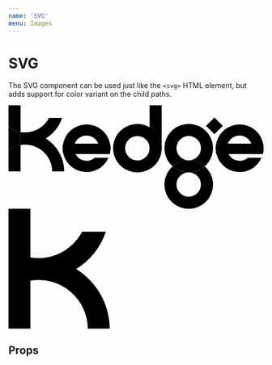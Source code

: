 ```yaml
---
name: 'SVG'
menu: Images
---
```




# SVG

The SVG component can be used just like the `<svg>` HTML element, but adds support for color variant on the child paths. 

<Playground>
  <SVG viewBox="0 0 142.24 57.86">
    <path className="dark" d="M93.71,24a6.82,6.82,0,1,1,6.82,6.81,13.46,13.46,0,0,1,8.91,3.36,13.54,13.54,0,1,0-17.83,0,13.51,13.51,0,0,1,8.92-3.36A6.83,6.83,0,0,1,93.71,24Z"/>
    <path className="neutral-dark" d="M109.44,34.14a13.47,13.47,0,0,1-8.91,3.37,6.81,6.81,0,1,1-6.82,6.81,6.81,6.81,0,0,1,6.82-6.81,13.52,13.52,0,0,1-8.92-3.37,13.55,13.55,0,1,0,17.83,0Z"/>
    <path className="neutral" d="M109.44,34.14a13.51,13.51,0,0,0-17.83,0,13.48,13.48,0,0,0,17.83,0Z"/>
    <path className="dark" d="M43.55,10.71A13.32,13.32,0,1,0,55.76,29.32H48.15a7,7,0,0,1-10.79-2l0-.1H56.48A13.31,13.31,0,0,0,43.55,10.71Zm6.53,10.73H37l0-.09a7,7,0,0,1,13,0Z"/>
    <path className="neutral-dark" d="M6.73,37V22.17A14.93,14.93,0,0,0,0,25.1V37Z"/>
    <path className="neutral-dark" d="M6.73,0H0v12A15,15,0,0,0,6.73,15Z"/>
    <path className="neutral" d="M6.73,15A15,15,0,0,1,0,12.05V25.1a14.93,14.93,0,0,1,6.73-2.93Z"/>
    <path className="dark" d="M29.92,7.09h-7.3A15.18,15.18,0,0,1,9.21,15.18,14.56,14.56,0,0,1,6.73,15v7.2A14.56,14.56,0,0,1,9.21,22a15.17,15.17,0,0,1,15.15,15h6.73A21.87,21.87,0,0,0,20.8,18.57,22,22,0,0,0,29.92,7.09Z"/>
    <path className="neutral-dark" d="M56.48,27.18A13.39,13.39,0,0,0,56.86,24a13.68,13.68,0,0,0-.25-2.58H30.49A12.9,12.9,0,0,0,30.23,24a13.29,13.29,0,0,0,.39,3.17H56.48Z"/>
    <path className="neutral" d="M36.5,24.05A6.9,6.9,0,0,1,37,21.44H30.5a13.2,13.2,0,0,0-.26,2.61,13.58,13.58,0,0,0,.26,2.64l0,.14.09.36h6.63A6.92,6.92,0,0,1,36.5,24.05Z"/>
    <path className="neutral" d="M56.85,24a13.87,13.87,0,0,0-.25-2.59H50.09a7,7,0,0,1-.24,5.74h6.63a14.17,14.17,0,0,0,.35-2.35h0C56.85,24.56,56.85,24.3,56.85,24Z"/>
    <path className="dark" d="M128.92,10.71a13.32,13.32,0,1,0,12.22,18.61h-7.61a7,7,0,0,1-10.8-2l0-.1h19.18a13.31,13.31,0,0,0-12.94-16.47Zm6.53,10.73H122.39l0-.09a7,7,0,0,1,13,0Z"/>
    <path className="neutral-dark" d="M141.86,27.18a13.39,13.39,0,0,0,.38-3.16,12.9,12.9,0,0,0-.26-2.58H115.86a13.68,13.68,0,0,0-.25,2.58,13.29,13.29,0,0,0,.38,3.17h25.87Z"/>
    <path className="neutral" d="M121.88,24.05a7.09,7.09,0,0,1,.5-2.61h-6.51a14,14,0,0,0-.25,2.61,13.58,13.58,0,0,0,.26,2.64l0,.14c0,.12,0,.24.08.36h6.63A7,7,0,0,1,121.88,24.05Z"/>
    <path className="neutral" d="M142.23,24a13.08,13.08,0,0,0-.26-2.59h-6.51a6.9,6.9,0,0,1,.51,2.61,7,7,0,0,1-.74,3.13h6.62a13.21,13.21,0,0,0,.36-2.35h0C142.22,24.56,142.23,24.3,142.23,24Z"/>
    <path className="dark" d="M71.88,37.54A13.54,13.54,0,1,1,85.42,24,13.55,13.55,0,0,1,71.88,37.54Zm0-20.35A6.82,6.82,0,1,0,78.7,24,6.83,6.83,0,0,0,71.88,17.19Z"/>
    <path className="neutral-dark" d="M85.42,24V0H78.7V12.3A13.56,13.56,0,0,1,85.42,24Z"/>
    <path className="neutral" d="M85.42,24V24A13.56,13.56,0,0,0,78.7,12.3V35.69A13.56,13.56,0,0,0,85.42,24Z"/>
    <rect className="primary" x="111.55" y="8.19" width="6.63" height="6.63" transform="translate(25.51 84.59) rotate(-45)"/>
  </SVG>
  <SVG viewBox="0 0 42.09 50.04" width="200px">
    <path className="primary" d="M28.17,25.14A29.85,29.85,0,0,0,40.51,9.59H30.62a20.53,20.53,0,0,1-18.15,11,20.68,20.68,0,0,1-3.36-.28V0H0V50H9.11V30A20.5,20.5,0,0,1,33,50h9.1A29.62,29.62,0,0,0,28.17,25.14Z"/>
  </SVG>
</Playground>

## Props

<PropsTable of={SVG} />
